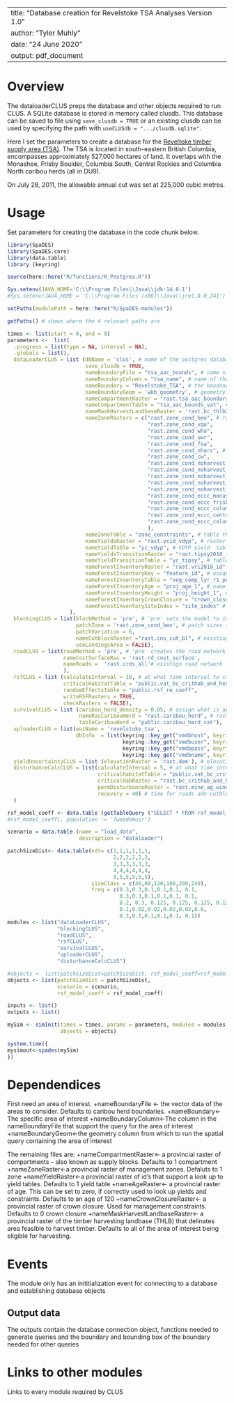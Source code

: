 <!--
Copyright 2020 Province of British Columbia
 
Licensed under the Apache License, Version 2.0 (the "License");
you may not use this file except in compliance with the License.
You may obtain a copy of the License at
 
http://www.apache.org/licenses/LICENSE-2.0
 
Unless required by applicable law or agreed to in writing, software distributed under the License is distributed on an "AS IS" BASIS,
WITHOUT WARRANTIES OR CONDITIONS OF ANY KIND, either express or implied.
See the License for the specific language governing permissions and limitations under the License.-->

---
title: "Database creation for Revelstoke TSA Analyses Version 1.0"
author: "Tyler Muhly"
date: "24 June 2020"
output: pdf_document
---

# Overview

The dataloaderCLUS preps the database and other objects required to run CLUS. A SQLite database is stored in memory called clusdb. This database can be saved to file using `save_clusdb = TRUE` or an existing clusdb can be used by specifying the path with `useCLUSdb = ".../clusdb.sqlite"`.

Here I set the parameters to create a database for the [Reveltoke timber supply area (TSA)](https://www2.gov.bc.ca/gov/content/industry/forestry/managing-our-forest-resources/timber-supply-review-and-allowable-annual-cut/allowable-annual-cut-timber-supply-areas/revelstoke-tsa). The TSA is located in south-eastern British Columbia, encompasses approximately 527,000 hectares of land. It overlaps with the Monashee, Frisby Boulder, Columbia South, Central Rockies and Columbia North caribou herds (all in DU9). 

On July 28, 2011, the allowable annual cut was set at 225,000 cubic metres.

# Usage
Set parameters for creating the database in the code chunk below. 
```r
library(SpaDES)
library(SpaDES.core)
library(data.table)
library (keyring)

source(here::here("R/functions/R_Postgres.R"))

Sys.setenv(JAVA_HOME='C:\\Program Files\\Java\\jdk-14.0.1')
#Sys.setenv(JAVA_HOME = 'C:\\Program Files (x86)\\Java\\jre1.8.0_241') #throws an error if pointing to different version of java (i.e., 32 vs 64 bit)

setPaths(modulePath = here::here("R/SpaDES-modules"))

getPaths() # shows where the 4 relevant paths are

times <- list(start = 0, end = 0)
parameters <-  list(
  .progress = list(type = NA, interval = NA),
  .globals = list(),
  dataLoaderCLUS = list (dbName = 'clus', # name of the postgres database
                         save_clusdb = TRUE,
                         nameBoundaryFile = "tsa_aac_bounds", # name of the TSA boundary data in postgres
                         nameBoundaryColumn = "tsa_name", # name of the column in the boundary (TSA) data with the boundary (TSA) name
                         nameBoundary = "Revelstoke_TSA", # the boudnary (TSA) name
                         nameBoundaryGeom = 'wkb_geometry', # geometry column name in the boundary file
                         nameCompartmentRaster = "rast.tsa_aac_boundary", # name of the raster with boundaries (TSAs) id's (integers); note the 'raster' schema in postgres
                         nameCompartmentTable = "tsa_aac_bounds_vat", # boundary (TSA) names corresponding to raster id's
                         nameMaskHarvestLandbaseRaster = 'rast.bc_thlb2018', # THLB raster in postgres
                         nameZoneRasters = c("rast.zone_cond_beo", # rasters of the zone constraints to include
                                             "rast.zone_cond_vqo", 
                                             "rast.zone_cond_wha", 
                                             "rast.zone_cond_uwr",
                                             "rast.zone_cond_fsw", 
                                             "rast.zone_cond_nharv", # includes parks and no harvest OGMAs
                                             "rast.zone_cond_cw", 
                                             "rast.zone_cond_noharvest_monashee_crithab_or_herd",
                                             "rast.zone_cond_noharvest_frisby_boulder_crithab_or_herd",
                                             "rast.zone_cond_noharvest_columbia_south_crithab_or_herd",
                                             "rast.zone_cond_noharvest_central_rockies_crithab_or_herd",
                                             "rast.zone_cond_noharvest_columbia_north_crithab_or_herd",
                                             "rast.zone_cond_eccc_monashee_crithab_or_herd",
                                             "rast.zone_cond_eccc_frisby_boulder_crithab_or_herd",
                                             "rast.zone_cond_eccc_columbia_south_crithab_or_herd",
                                             "rast.zone_cond_eccc_central_rockies_crithab_or_herd",
                                             "rast.zone_cond_eccc_columbia_north_crithab_or_herd"
                                             ), 
                         nameZoneTable = "zone_constraints", # table that defines the constraints in the rasters
                         nameYieldsRaster = "rast.ycid_vdyp", # raster of stand id for VDYP ("natural origin") yields
                         nameYieldTable = "yc_vdyp", # VDYP yield  table
                         nameYieldsTransitionRaster = "rast.tipsy2018_id", # raster of stand id for TIPSY ("managed") yeilds
                         nameYieldTransitionTable = "yc_tipsy", # table that transitions stands onto TIPSY yield curve once they are cut
                         nameForestInventoryRaster = "rast.vri2018_id", # raster of the forest inventory 
                         nameForestInventoryKey = "feature_id", # unique id of each polygon (stand) in the inventory 
                         nameForestInventoryTable = "veg_comp_lyr_r1_poly2018", # the invenotry data
                         nameForestInventoryAge = "proj_age_1", # name of the age column in the inventory data
                         nameForestInventoryHeight = "proj_height_1", # name of the height column in the inventory data
                         nameForestInventoryCrownClosure = "crown_closure", # name of the crown closure column in the inventory data
                         nameForestInventorySiteIndex = "site_index" # name of the site index column in the inventory data
                    ),
  blockingCLUS = list(blockMethod = 'pre', # 'pre' sets the model to identify homegenuous forest stands for cutting 
                      patchZone = 'rast.zone_cond_beo', # patch sizes to meet biodiversity emphasiss option standards
                      patchVariation = 6,
                      nameCutblockRaster ="rast.cns_cut_bl", # existing cutblocks data
                      useLandingsArea = FALSE),
  roadCLUS = list(roadMethod = 'pre', # 'pre' creates the road network using a a minimum spanning tree to all potential 'ladndings (created in blockingCLUS)
                  nameCostSurfaceRas = 'rast.rd_cost_surface', 
                  nameRoads =  'rast.crds_all'# existign road network
                  ),
  rsfCLUS = list (calculateInterval = 10, # at what time interval to calculate RSF
                  criticalHabitatTable = "public.vat_bc_crithab_and_herd",
                  randomEffectsTable = "public.rsf_re_coeff",
                  writeRSFRasters = TRUE,
                  checkRasters = FALSE),
  survivalCLUS = list (caribou_herd_density = 0.05, # assign what is appropriate for the herd
                       nameRasCaribouHerd = "rast.caribou_herd", # raster of herd boundaries
                       tableCaribouHerd = "public.caribou_herd_vat"),
  uploaderCLUS = list(aoiName = 'revelstoke_tsa',
                      dbInfo  = list(keyring::key_get("vmdbhost", keyring="postgreSQL"), 
                                     keyring::key_get("vmdbuser", keyring="postgreSQL"), 
                                     keyring::key_get("vmdbpass", keyring="postgreSQL"),  
                                     keyring::key_get("vmdbname", keyring="postgreSQL"))),
  yieldUncertaintyCLUS = list (elevationRaster = 'rast.dem'), # elevation parameter needed to estimate uncertainty
  disturbanceCalcCLUS = list(calculateInterval = 5, # at what time interval to calculate disturbance
                             criticalHabitatTable = "public.vat_bc_crithab_and_herd",
                             criticalHabRaster = "rast.bc_crithab_and_herd",
                             permDisturbanceRaster = "rast.mine_ag_wind_rail", # permanently disturbed features (never recover)
                             recovery = 40) # time for roads adn cutblocks to 'recover' from disturbance
  )

rsf_model_coeff <- data.table (getTableQuery ("SELECT * FROM rsf_model_coeff WHERE population = 'DU9' and  species = 'caribou' and season IN ('A')")) # use annual caribou RSF model coefficients for DU7
#rsf_model_coeff[, population := 'Tweedsmuir'] 

scenario = data.table (name = "load_data", 
                       description = "dataloader")

patchSizeDist<- data.table(ndt= c(1,1,1,1,1,1,
                                  2,2,2,2,2,2,
                                  3,3,3,3,3,3,
                                  4,4,4,4,4,4,
                                  5,5,5,5,5,5), 
                           sizeClass = c(40,80,120,160,200,240), 
                           freq = c(0.3,0.3,0.1,0.1,0.1, 0.1,
                                    0.3,0.3,0.1,0.1,0.1, 0.1,
                                    0.2, 0.3, 0.125, 0.125, 0.125, 0.125,
                                    0.1,0.02,0.02,0.02,0.02,0.8,
                                    0.3,0.3,0.1,0.1,0.1, 0.1))
modules <- list("dataLoaderCLUS", 
                "blockingCLUS",
                "roadCLUS",
                "rsfCLUS",
                "survivalCLUS", 
                "uploaderCLUS", 
                "disturbanceCalcCLUS")

#objects <- list(patchSizeDist=patchSizeDist, rsf_model_coeff=rsf_model_coeff , scenario = scenario)
objects <- list(patchSizeDist = patchSizeDist, 
                scenario = scenario, 
                rsf_model_coeff = rsf_model_coeff)

inputs <- list()
outputs <- list()

mySim <- simInit(times = times, params = parameters, modules = modules,
                 objects = objects)

system.time({
mysimout<-spades(mySim)
})
```

# Dependendices

First need an area of interest.
+nameBoundaryFile <- the vector data of the areas to consider. Defaults to caribou herd boundaries.
+nameBoundary<-The specific area of interest
+nameBoundaryColumn<-The column in the nameBoundaryFile that support the query for the area of interest
+nameBoundaryGeom<-the geometry column from which to run the spatial query containing the area of interest

The remaining files are:
+nameCompartmentRaster<- a provincial raster of compartments -- also known as supply blocks. Defaults to 1 compartment
+nameZoneRaster<-a provincial raster of management zones. Defaluts to 1 zone
+nameYieldRaster<-a provincial raster of id's that support a look up to yield tables. Defaults to 1 yield table
+nameAgeRaster<- a provincial raster of age. This can be set to zero, if correctly used to look up yields and constraints. Defaults to an age of 120
+nameCrownClosureRaster<- a provincial raster of crown closure. Used for management constraints. Defaults to 0 crown closure
+nameMaskHarvestLandbaseRaster<- a provincial raster of the timber harvesting landbase (THLB) that delinates area feasible to harvest timber. Defaults to all of the area of interest being eligible for harvesting.

# Events

The module only has an inititialization event for connecting to a database and establishing database objects


## Output data

The outputs contain the database connection object, functions needed to generate queries and the boundary and bounding box of the boundary needed for other queries

# Links to other modules

Links to every module required by CLUS

